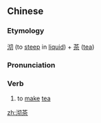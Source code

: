 ==Chinese==
{{zh-forms}}

===Etymology===
[[沏]] (to [[steep]] in [[liquid]]) + [[茶]] ([[tea]])

===Pronunciation===
{{zh-pron
|m=qīchá
|c=cai1 caa4
|cat=v
}}

===Verb===
{{zh-verb}}

# to [[make]] [[tea]]

[[zh:沏茶]]